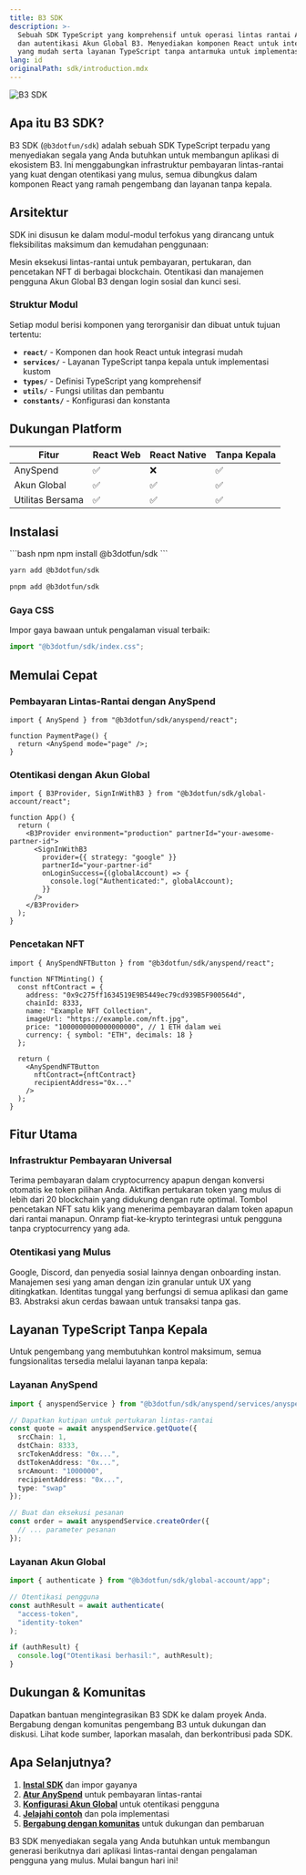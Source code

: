 ```yaml
---
title: B3 SDK
description: >-
  Sebuah SDK TypeScript yang komprehensif untuk operasi lintas rantai AnySpend
  dan autentikasi Akun Global B3. Menyediakan komponen React untuk integrasi
  yang mudah serta layanan TypeScript tanpa antarmuka untuk implementasi kustom.
lang: id
originalPath: sdk/introduction.mdx
---
```

<img src="/images/b3-banner.png" alt="B3 SDK" className="w-full rounded-xl" />

## Apa itu B3 SDK?

B3 SDK (`@b3dotfun/sdk`) adalah sebuah SDK TypeScript terpadu yang menyediakan segala yang Anda butuhkan untuk membangun aplikasi di ekosistem B3. Ini menggabungkan infrastruktur pembayaran lintas-rantai yang kuat dengan otentikasi yang mulus, semua dibungkus dalam komponen React yang ramah pengembang dan layanan tanpa kepala.

## Arsitektur

SDK ini disusun ke dalam modul-modul terfokus yang dirancang untuk fleksibilitas maksimum dan kemudahan penggunaan:

<CardGroup cols={2}>
<Card title="Modul AnySpend" icon="arrows-right-left" href="/anyspend/introduction">
  Mesin eksekusi lintas-rantai untuk pembayaran, pertukaran, dan pencetakan NFT di berbagai blockchain.
</Card>

<Card title="Modul Akun Global" icon="user" href="/sdk/global-account/introduction">
  Otentikasi dan manajemen pengguna Akun Global B3 dengan login sosial dan kunci sesi.
</Card>

</CardGroup>

### Struktur Modul

Setiap modul berisi komponen yang terorganisir dan dibuat untuk tujuan tertentu:

- **`react/`** - Komponen dan hook React untuk integrasi mudah
- **`services/`** - Layanan TypeScript tanpa kepala untuk implementasi kustom
- **`types/`** - Definisi TypeScript yang komprehensif
- **`utils/`** - Fungsi utilitas dan pembantu
- **`constants/`** - Konfigurasi dan konstanta

## Dukungan Platform

| Fitur             | React Web | React Native | Tanpa Kepala |
|-------------------|-----------|--------------|----------|
| AnySpend          | ✅         | ❌            | ✅        |
| Akun Global       | ✅         | ✅            | ✅        |
| Utilitas Bersama  | ✅         | ✅            | ✅        |

## Instalasi

<CodeGroup>
```bash npm
npm install @b3dotfun/sdk
```

```bash yarn
yarn add @b3dotfun/sdk
```

```bash pnpm
pnpm add @b3dotfun/sdk
```
</CodeGroup>

### Gaya CSS

Impor gaya bawaan untuk pengalaman visual terbaik:

```typescript
import "@b3dotfun/sdk/index.css";
```

## Memulai Cepat

### Pembayaran Lintas-Rantai dengan AnySpend

```tsx
import { AnySpend } from "@b3dotfun/sdk/anyspend/react";

function PaymentPage() {
  return <AnySpend mode="page" />;
}
```

### Otentikasi dengan Akun Global

```tsx
import { B3Provider, SignInWithB3 } from "@b3dotfun/sdk/global-account/react";

function App() {
  return (
    <B3Provider environment="production" partnerId="your-awesome-partner-id">
      <SignInWithB3
        provider={{ strategy: "google" }}
        partnerId="your-partner-id"
        onLoginSuccess={(globalAccount) => {
          console.log("Authenticated:", globalAccount);
        }}
      />
    </B3Provider>
  );
}
```

### Pencetakan NFT

```tsx
import { AnySpendNFTButton } from "@b3dotfun/sdk/anyspend/react";

function NFTMinting() {
  const nftContract = {
    address: "0x9c275ff1634519E9B5449ec79cd939B5F900564d",
    chainId: 8333,
    name: "Example NFT Collection",
    imageUrl: "https://example.com/nft.jpg",
    price: "1000000000000000000", // 1 ETH dalam wei
    currency: { symbol: "ETH", decimals: 18 }
  };

  return (
    <AnySpendNFTButton
      nftContract={nftContract}
      recipientAddress="0x..."
    />
  );
}
```

## Fitur Utama

### Infrastruktur Pembayaran Universal

<CardGroup cols={2}>
<Card title="Pembayaran Token Apapun" icon="coins">
  Terima pembayaran dalam cryptocurrency apapun dengan konversi otomatis ke token pilihan Anda.
</Card>

<Card title="Pertukaran Lintas-Rantai" icon="arrow-right-arrow-left">
  Aktifkan pertukaran token yang mulus di lebih dari 20 blockchain yang didukung dengan rute optimal.
</Card>

<Card title="Pencetakan NFT" icon="image">
  Tombol pencetakan NFT satu klik yang menerima pembayaran dalam token apapun dari rantai manapun.
</Card>

<Card title="Onramp Fiat" icon="credit-card">
  Onramp fiat-ke-krypto terintegrasi untuk pengguna tanpa cryptocurrency yang ada.
</Card>
</CardGroup>

### Otentikasi yang Mulus

<CardGroup cols={2}>
<Card title="Login Sosial" icon="users">
  Google, Discord, dan penyedia sosial lainnya dengan onboarding instan.
</Card>

<Card title="Kunci Sesi" icon="key">
  Manajemen sesi yang aman dengan izin granular untuk UX yang ditingkatkan.
</Card>

<Card title="Identitas Lintas-Platform" icon="globe">
  Identitas tunggal yang berfungsi di semua aplikasi dan game B3.
</Card>

<Card title="Akun Cerdas" icon="wallet">
  Abstraksi akun cerdas bawaan untuk transaksi tanpa gas.
</Card>
</CardGroup>

## Layanan TypeScript Tanpa Kepala

Untuk pengembang yang membutuhkan kontrol maksimum, semua fungsionalitas tersedia melalui layanan tanpa kepala:

### Layanan AnySpend

```typescript
import { anyspendService } from "@b3dotfun/sdk/anyspend/services/anyspend";

// Dapatkan kutipan untuk pertukaran lintas-rantai
const quote = await anyspendService.getQuote({
  srcChain: 1,
  dstChain: 8333,
  srcTokenAddress: "0x...",
  dstTokenAddress: "0x...",
  srcAmount: "1000000",
  recipientAddress: "0x...",
  type: "swap"
});

// Buat dan eksekusi pesanan
const order = await anyspendService.createOrder({
  // ... parameter pesanan
});
```

### Layanan Akun Global

```typescript
import { authenticate } from "@b3dotfun/sdk/global-account/app";

// Otentikasi pengguna
const authResult = await authenticate(
  "access-token",
  "identity-token"
);

if (authResult) {
  console.log("Otentikasi berhasil:", authResult);
}
```

## Dukungan & Komunitas

<CardGroup cols={3}>
<Card title="Dukungan Pengembang" icon="handshake" href="https://b3builders.typeform.com/bsmntdevelopers">
  Dapatkan bantuan mengintegrasikan B3 SDK ke dalam proyek Anda.
</Card>

<Card title="Komunitas Discord" icon="discord" href="https://discord.gg/b3dotfun">
  Bergabung dengan komunitas pengembang B3 untuk dukungan dan diskusi.
</Card>

<Card title="GitHub" icon="github" href="https://github.com/b3-fun/b3">
  Lihat kode sumber, laporkan masalah, dan berkontribusi pada SDK.
</Card>
</CardGroup>

## Apa Selanjutnya?

1. **[Instal SDK](#instalasi)** dan impor gayanya
2. **[Atur AnySpend](/anyspend/introduction)** untuk pembayaran lintas-rantai
3. **[Konfigurasi Akun Global](/sdk/global-account/authentication)** untuk otentikasi pengguna
4. **[Jelajahi contoh](/anyspend/examples)** dan pola implementasi
5. **[Bergabung dengan komunitas](https://discord.gg/b3dotfun)** untuk dukungan dan pembaruan

B3 SDK menyediakan segala yang Anda butuhkan untuk membangun generasi berikutnya dari aplikasi lintas-rantai dengan pengalaman pengguna yang mulus. Mulai bangun hari ini!
